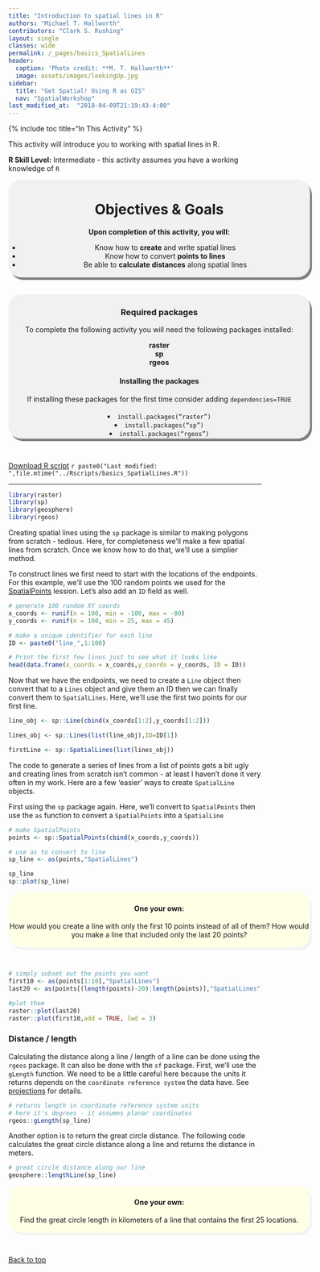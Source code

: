 ```yaml
---
title: "Introduction to spatial lines in R"
authors: "Michael T. Hallworth"
contributors: "Clark S. Rushing"
layout: single
classes: wide
permalink: /_pages/basics_SpatialLines
header:
  caption: 'Photo credit: **M. T. Hallworth**'
  image: assets/images/lookingUp.jpg
sidebar:
  title: "Get Spatial! Using R as GIS"
  nav: "SpatialWorkshop"
last_modified_at:  "2018-04-09T21:19:43-4:00"
---
```

<a name="TOP"></a>
{% include toc title="In This Activity" %}


This activity will introduce you to working with spatial lines in R.

**R Skill Level:** Intermediate - this activity assumes you have a working knowledge of `R`     

<div style="background-color:rgba(0, 0, 0, 0.0470588); border-radius: 25px; text-align:center; vertical-align: middle; padding:3px 0; width: 600px; margin: auto; box-shadow: 4px 5px gray;">

<h1>Objectives & Goals</h1>      
<b>Upon completion of this activity, you will:</b>
<ul>
<li>Know how to <strong>create</strong> and write spatial lines</li>
<li>Know how to convert <strong>points to lines</strong></li>
<li>Be able to <strong>calculate distances</strong> along spatial lines</li>             
</ul>
</div>

<br>
<br>
<a name="install.packages"></a>
<div style="background-color:rgba(0, 1, 1, 0.0470588); border-radius: 25px; text-align:center; vertical-align: middle; padding:2px 0; width: 600px; margin: auto; box-shadow: 4px 5px gray;">
<h3> Required packages</h3> 
To complete the following activity you will need the following packages installed:

<strong>raster</strong>               
<strong>sp</strong>     
<strong>rgeos</strong>        
  
<h4>Installing the packages</h4>     
If installing these packages for the first time consider adding <code>dependencies=TRUE</code><br>   
<li><code>install.packages("raster")</code></li>       
<li><code>install.packages("sp")</code></li>         
<li><code>install.packages("rgeos")</code></li> 

</div>
        
<br>

<a href="https://raw.githubusercontent.com/mhallwor/mhallwor.github.io/develop/Rscripts/basics_SpatialLines.R" target="_blank" class="btn btn--info">Download R script</a> `r paste0("Last modified: ",file.mtime("../Rscripts/basics_SpatialLines.R"))`

<hr>
```r
library(raster)
library(sp)
library(geosphere)
library(rgeos)
```

Creating spatial lines using the <code>sp</code> package is similar to making polygons from scratch - tedious. Here, for completeness we'll make a few spatial lines from scratch. Once we know how to do that, we'll use a simplier method. 

To construct lines we first need to start with the locations of the endpoints. For this example, we'll use the 100 random points we used for the <a href="{{ site.baseurl }}/_pages/basics_SpatialPoints" target="_blank">SpatialPoints</a> lession. Let's also add an <code>ID</code> field as well. 

```r
# generate 100 random XY coords 
x_coords <- runif(n = 100, min = -100, max = -80)
y_coords <- runif(n = 100, min = 25, max = 45)

# make a unique identifier for each line
ID <- paste0("line_",1:100)
```

```r
# Print the first few lines just to see what it looks like
head(data.frame(x_coords = x_coords,y_coords = y_coords, ID = ID))
```

Now that we have the endpoints, we need to create a <code>Line</code> object then convert that to a <code>Lines</code> object and give them an ID then we can finally convert them to <code>SpatialLines</code>. Here, we'll use the first two points for our first line.

```r
line_obj <- sp::Line(cbind(x_coords[1:2],y_coords[1:2]))

lines_obj <- sp::Lines(list(line_obj),ID=ID[1])

firstLine <- sp::SpatialLines(list(lines_obj))
```

The code to generate a series of lines from a list of points gets a bit ugly and creating lines from scratch isn't common - at least I haven't done it very often in my work. Here are a few 'easier' ways to create <code>SpatialLine</code> objects.

First using the <code>sp</code> package again. Here, we'll convert to <code>SpatialPoints</code> then use the <code>as</code> function to convert a <code>SpatialPoints</code> into a <code>SpatialLine</code>
```r
# make SpatialPoints
points <- sp::SpatialPoints(cbind(x_coords,y_coords))

# use as to convert to line
sp_line <- as(points,"SpatialLines")
```

```r
sp_line
sp::plot(sp_line)
```

<div style="background-color: #ffffe6; border-radius: 25px; text-align:center; vertical-align: middle; padding: 3px 0; margin: auto; width:600px; box-shadow: 4px 5px #f2f2f2;"> 
<h4><strong>One your own:</strong></h4>
How would you create a line with only the first 10 points instead of all of them? How would you make a line that included only the last 20 points?
</div>
<br>
```r
# simply subset out the points you want
first10 <- as(points[1:10],"SpatialLines")
last20 <- as(points[(length(points)-20):length(points)],"SpatialLines")

#plot them
raster::plot(last20)
raster::plot(first10,add = TRUE, lwd = 3)
```

### Distance / length

Calculating the distance along a line / length of a line can be done using the <code>rgeos</code> package. It can also be done with the <code>sf</code> package. First, we'll use the <code>gLength</code> function. We need to be a little careful here because the units it returns depends on the <code>coordinate reference system</code> the data have. See <a href="{{ site.baseurl }}/_pages/projections" target="_blank">projections</a> for details. 

```r
# returns length in coordinate reference system units
# here it's degrees - it assumes planar coordinates
rgeos::gLength(sp_line)
```

Another option is to return the great circle distance. The following code calculates the great circle distance along a line and returns the distance in meters. 
```r
# great circle distance along our line
geosphere::lengthLine(sp_line)
```

<div style="background-color: #ffffe6; border-radius: 25px; text-align:center; vertical-align: middle; padding: 3px 0; margin: auto; width:600px; box-shadow: 4px 5px #f2f2f2;"> 
<h4><strong>One your own:</strong></h4>
Find the great circle length in kilometers of a line that contains the first 25 locations.
</div>
<br>

<a href="#TOP">Back to top</a>
